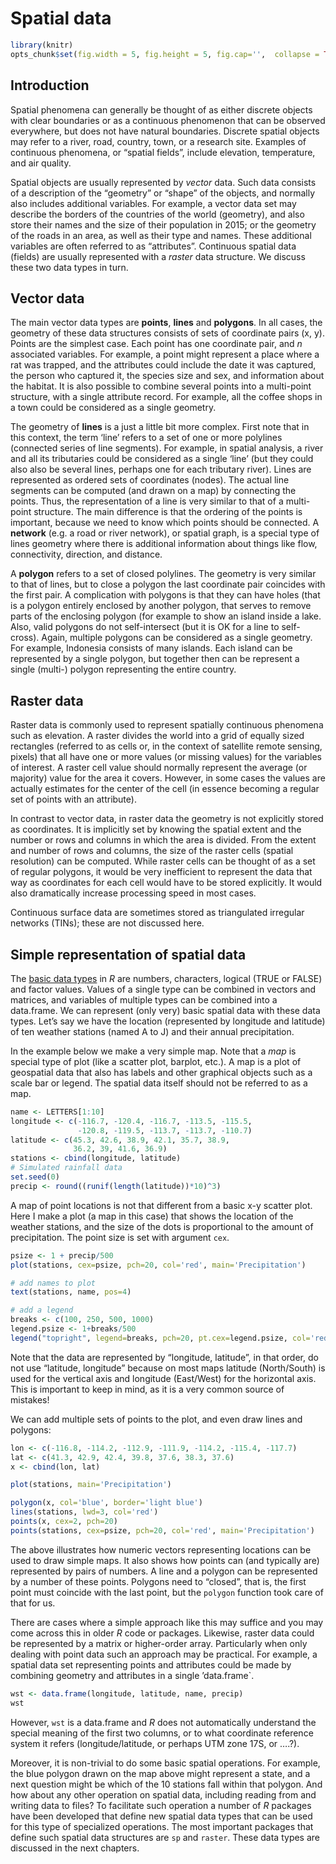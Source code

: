 # Spatial data


```r
library(knitr)
opts_chunk$set(fig.width = 5, fig.height = 5, fig.cap='',  collapse = TRUE)

```

## Introduction

Spatial phenomena can generally be thought of as either discrete objects with clear boundaries or as a continuous phenomenon that can be observed everywhere, but does not have natural boundaries. Discrete spatial objects may refer to a river, road, country, town, or a research site. Examples of continuous phenomena, or "spatial fields", include elevation, temperature, and air quality.

Spatial objects are usually represented by *vector* data. Such data consists of a description of the "geometry" or "shape" of the objects, and normally also includes additional variables. For example, a vector data set may describe the borders of the countries of the world (geometry), and also store their names and the size of their population in 2015; or the geometry of the roads in an area, as well as their type and names. These additional variables are often referred to as "attributes". Continuous spatial data (fields) are usually represented with a *raster* data structure. We discuss these two data types in turn. 

## Vector data 

The main vector data types are __points__, __lines__ and __polygons__. In all cases, the geometry of these data structures consists of sets of coordinate pairs (x, y). Points are the simplest case. Each point has one coordinate pair, and *n* associated variables. For example, a point might represent a place where a rat was trapped, and the attributes could include the date it was captured, the person who captured it, the species size and sex, and information about the habitat. It is also possible to combine several points into a multi-point structure, with a single attribute record. For example, all the coffee shops in a town could be considered as a single geometry.

The geometry of __lines__ is a just a little bit more complex. First note that in this context, the term 'line' refers to a set of one or more polylines (connected series of line segments). For example, in spatial analysis, a river and all its tributaries could be considered as a single 'line' (but they could also also be several lines, perhaps one for each tributary river). Lines are represented as ordered sets of coordinates (nodes). The actual line segments can be computed (and drawn on a map) by connecting the points. Thus, the representation of a line is very similar to that of a multi-point structure. The main difference is that the ordering of the points is important, because we need to know which points should be connected. A __network__ (e.g. a road or river network), or spatial graph, is a special type of lines geometry where there is additional information about things like flow, connectivity, direction, and distance.

A __polygon__ refers to a set of closed polylines. The geometry is very similar to that of lines, but to close a polygon the last coordinate pair coincides with the first pair. A complication with polygons is that they can have holes (that is a polygon entirely enclosed by another polygon, that serves to remove parts of the enclosing polygon (for example to show an island inside a lake. Also, valid polygons do not self-intersect (but it is OK for a line to self-cross). Again, multiple polygons can be considered as a single geometry. For example, Indonesia consists of many islands. Each island can be represented by a single polygon, but together then can be represent a single (multi-) polygon representing the entire country. 

## Raster data 

Raster data is commonly used to represent spatially continuous phenomena such as elevation. A raster divides the world into a grid of equally sized rectangles (referred to as cells or, in the context of satellite remote sensing, pixels) that all have one or more values (or missing values) for the variables of interest. A raster cell value should normally represent the average (or majority) value for the area it covers. However, in some cases the values are actually estimates for the center of the cell (in essence becoming a regular set of points with an attribute).  

In contrast to vector data, in raster data the geometry is not explicitly stored as coordinates. It is implicitly set by knowing the spatial extent and the number or rows and columns in which the area is divided. From the extent and number of rows and columns, the size of the raster cells (spatial resolution) can be computed. While raster cells can be thought of as a set of regular polygons, it would be very inefficient to represent the data that way as coordinates for each cell would have to be stored explicitly. It would also dramatically increase processing speed in most cases.

Continuous surface data are sometimes stored as triangulated irregular networks (TINs); these are not discussed here.


## Simple representation of spatial data

The [basic data types](http://rspatial.org/intr/2-basic-data-types.html) in *R* are numbers, characters, logical (TRUE or FALSE) and factor values. Values of a single type can be combined in vectors and matrices, and variables of multiple types can be combined into a data.frame. We can represent (only very) basic spatial data with these data types. Let's say we have the location (represented by longitude and latitude) of ten weather stations (named A to J) and their annual precipitation.

In the example below we make a very simple map. Note that a *map* is special type of plot (like a scatter plot, barplot, etc.). A map is a plot of geospatial data that also has labels and other graphical objects such as a scale bar or legend. The spatial data itself should not be referred to as a map.

```r
name <- LETTERS[1:10]
longitude <- c(-116.7, -120.4, -116.7, -113.5, -115.5,
               -120.8, -119.5, -113.7, -113.7, -110.7)
latitude <- c(45.3, 42.6, 38.9, 42.1, 35.7, 38.9, 
              36.2, 39, 41.6, 36.9)
stations <- cbind(longitude, latitude)
# Simulated rainfall data
set.seed(0)
precip <- round((runif(length(latitude))*10)^3)
```

A map of point locations is not that different from a basic x-y scatter plot. Here I make a plot (a map in this case) that shows the location of the weather stations, and the size of the dots is proportional to the amount of precipitation. The point size is set with argument `cex`. 

```r
psize <- 1 + precip/500
plot(stations, cex=psize, pch=20, col='red', main='Precipitation')

# add names to plot
text(stations, name, pos=4)

# add a legend
breaks <- c(100, 250, 500, 1000)
legend.psize <- 1+breaks/500
legend("topright", legend=breaks, pch=20, pt.cex=legend.psize, col='red', bg='gray')
```

Note that the data are represented by "longitude, latitude", in that order, do not use "latitude, longitude" because on most maps latitude (North/South) is used for the vertical axis and longitude (East/West) for the horizontal axis. This is important to keep in mind, as it is a very common source of mistakes! 

We can add multiple sets of points to the plot, and even draw lines and polygons:

```r
lon <- c(-116.8, -114.2, -112.9, -111.9, -114.2, -115.4, -117.7)
lat <- c(41.3, 42.9, 42.4, 39.8, 37.6, 38.3, 37.6) 
x <- cbind(lon, lat)

plot(stations, main='Precipitation')

polygon(x, col='blue', border='light blue')
lines(stations, lwd=3, col='red')
points(x, cex=2, pch=20)
points(stations, cex=psize, pch=20, col='red', main='Precipitation')
```

The above illustrates how numeric vectors representing locations can be used to draw simple maps. It also shows how points can (and typically are) represented by pairs of numbers. A line and a polygon can be represented by a number of these points. Polygons need to "closed", that is, the first point must coincide with the last point, but the `polygon` function took care of that for us. 

There are cases where a simple approach like this may suffice and you may come across this in older *R* code or packages. Likewise, raster data could be represented by a matrix or higher-order array. Particularly when only dealing with point data such an approach may be practical. For example, a spatial data set representing points and attributes could be made by combining geometry and attributes in a single 'data.frame`.

```r
wst <- data.frame(longitude, latitude, name, precip)
wst
```

However, `wst` is a data.frame and *R* does not automatically understand the special meaning of the first two columns, or to what coordinate reference system it refers (longitude/latitude, or perhaps UTM zone 17S, or ....?). 

Moreover, it is non-trivial to do some basic spatial operations. For example, the blue polygon drawn on the map above might represent a state, and a next question might be which of the 10 stations fall within that polygon. And how about any other operation on spatial data, including reading from and writing data to files? To facilitate such operation a number of *R* packages have been developed that define new spatial data types that can be used for this type of specialized operations. The most important packages that define such spatial data structures are `sp` and `raster`. These data types are discussed in the next chapters. 


